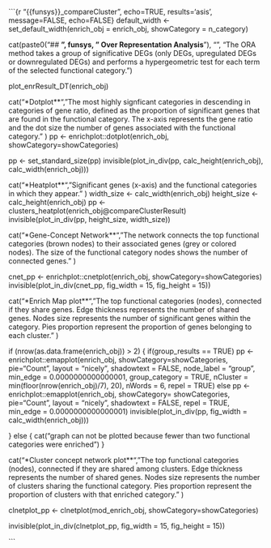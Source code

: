 ```{r  "{{funsys}}_compareCluster", echo=TRUE, results='asis', message=FALSE, echo=FALSE}
default_width <- set_default_width(enrich_obj = enrich_obj, showCategory = n_category)

cat(paste0("## **", funsys, " Over Representation Analysis**"), "\n",
	"The ORA method takes a group of significative DEGs (only DEGs, upregulated DEGs or downregulated DEGs) and performs a hypergeometric test for each term of the selected functional category.\n\n")

plot_enrResult_DT(enrich_obj)


cat("\n\n**Dotplot**\n\n",
        "The most highly signficant categories in descending in categories of gene ratio, defined as the proportion of significant genes that are found in the functional category.
         The x-axis represents the gene ratio and the dot size the number of genes associated with the functional category.\n\n"
)
pp <- enrichplot::dotplot(enrich_obj, showCategory=showCategories) 

pp <- set_standard_size(pp)
invisible(plot_in_div(pp, calc_height(enrich_obj), calc_width(enrich_obj)))

cat("\n\n**Heatplot**\n\n", 
	  "Significant genes (x-axis) and the functional categories in which they appear." 
)
width_size <- calc_width(enrich_obj)
height_size <- calc_height(enrich_obj) 
pp <- clusters_heatplot(enrich_obj@compareClusterResult) 
invisible(plot_in_div(pp, height_size, width_size))

cat("\n\n**Gene-Concept Network**\n\n", 
	  "The network connects the top functional categories (brown nodes) to their associated genes (grey or colored nodes).
 	   The size of the functional category nodes shows the number of connected genes.\n\n"
)

cnet_pp <- enrichplot::cnetplot(enrich_obj, showCategory=showCategories) 
invisible(plot_in_div(cnet_pp, fig_width = 15, fig_height = 15))


cat("\n\n**Enrich Map plot**\n\n", 
  "The top functional categories (nodes), connected if they share genes. Edge thickness represents the number of shared genes.
	  Nodes size represents the number of significant genes within the category. Pies proportion represent the proportion of genes belonging to each cluster.\n\n"
)


if (nrow(as.data.frame(enrich_obj)) > 2) {
	if(group_results == TRUE)
	  pp <- enrichplot::emapplot(enrich_obj, showCategory=showCategories, pie="Count", layout = "nicely", 
                  shadowtext = FALSE, node_label = "group", min_edge = 0.0000000000000001, group_category = TRUE, 
                  nCluster = min(floor(nrow(enrich_obj)/7), 20), nWords = 6, repel = TRUE)
	else 
	  pp <- enrichplot::emapplot(enrich_obj, showCategory= showCategories, pie="Count", layout = "nicely", 
                  shadowtext = FALSE, repel = TRUE, min_edge = 0.0000000000000001)
	invisible(plot_in_div(pp, fig_width = calc_width(enrich_obj)))

} else {
	cat("\nThis graph can not be plotted because fewer than two functional categories were enriched\n")
}


cat("\n\n**Cluster concept network plot**\n\n", 
  "The top functional categories (nodes), connected if they are shared among clusters. Edge thickness represents the number of shared genes.
	  Nodes size represents the number of clusters sharing the functional category. Pies proportion represent the proportion of clusters with that enriched category.\n\n"
)

clnetplot_pp <- clnetplot(mod_enrich_obj, showCategory=showCategories) 

invisible(plot_in_div(clnetplot_pp, fig_width = 15, fig_height = 15))

```

